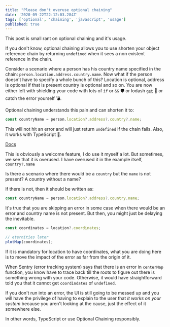 ```yaml
---
title: "Please don't overuse optional chaining"
date: '2020-09-22T22:12:03.284Z'
tags: ['optional', 'chaining', 'javascript', 'usage']
published: true
---
```


This post is small rant on optional chaining and it's usage.

If you don't know, optional chaining allows you to use shorten your object reference chain by returning `undefined` when it sees a non existent reference in the chain.

Consider a scenario where a person has his country name specified in the chain: `person.location.address.country.name`. Now what if the person doesn't have to specify a whole bunch of this? Location is optional, address is optional if that is present country is optional and so on. You are now either left with shielding your code with lots of `if` or `&&` 🛡 or lodash [`get`](https://lodash.com/docs/4.17.15#get) 🎣 or catch the error yourself 💣.

Optional chaining understands this pain and can shorten it to:

```javascript
const countryName = person.location?.address?.country?.name;
```

This will not hit an error and will just return `undefined` if the chain fails. Also, it works with TypeScript 🎩.

[Docs](https://developer.mozilla.org/en-US/docs/Web/JavaScript/Reference/Operators/Optional_chaining)

This is obviously a welcome feature, I do use it myself a lot. But sometimes, we see that it is overused. I have overused it in the example itself, `country?.name`

Is there a scenario where there would be a `country` but the `name` is not present? A country without a name?

If there is not, then it should be written as:

```javascript
const countryName = person.location?.address?.country.name;
```

It's true that you are skipping an error in some case when there would be an error and country name is not present. But then, you might just be delaying the inevitable.

```javascript
const coordinates = location?.coordinates;

// eternities later
plotMap(coordinates);
```
If it is mandatory for location to have coordinates, what you are doing here is to move the impact of the error as far from the origin of it. 

When Sentry (error tracking system) says that there is an error in `centerMap` function, you know have to trace back till the roots to figure out there is something wrong with your code. Otherwise, it would have straightforward told you that it cannot get `coordindates` of `undefined`.

If you don't run into an error, the UI is still going to be messed up and you will have the privilege of having to explain to the user that _it works on your system_ because you aren't looking at the cause, just the effect of it somewhere else.

In other words, TypeScript or use Optional Chaining responsibly. 